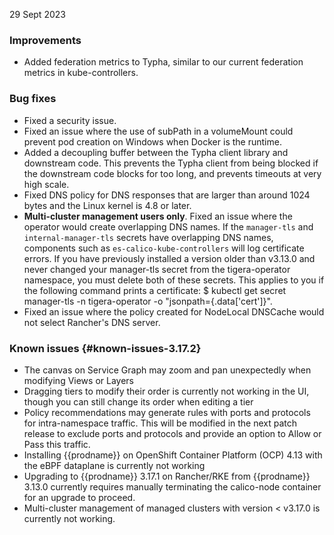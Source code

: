 29 Sept 2023

### Improvements

- Added federation metrics to Typha, similar to our current federation metrics in kube-controllers.

### Bug fixes
- Fixed a security issue.
- Fixed an issue where the use of subPath in a volumeMount could prevent pod creation on Windows when Docker is the runtime.
- Added a decoupling buffer between the Typha client library and downstream code. This prevents the Typha client from being blocked if the downstream code blocks for too long, and prevents timeouts at very high scale.
- Fixed DNS policy for DNS responses that are larger than around 1024 bytes and the Linux kernel is 4.8 or later.
- **Multi-cluster management users only**. Fixed an issue where the operator would create overlapping DNS names. If the `manager-tls` and `internal-manager-tls` secrets have overlapping DNS names, components such as `es-calico-kube-controllers` will log certificate errors. If you have previously installed a version older than v3.13.0 and never changed your manager-tls secret from the tigera-operator namespace, you must delete both of these secrets. This applies to you if the following command prints a certificate: $ kubectl get secret manager-tls -n tigera-operator -o "jsonpath={.data['cert']}".
- Fixed an issue where the policy created for NodeLocal DNSCache would not select Rancher's DNS server.


### Known issues {#known-issues-3.17.2}

- The canvas on Service Graph may zoom and pan unexpectedly when modifying Views or Layers
- Dragging tiers to modify their order is currently not working in the UI, though you can still change its order when editing a tier
- Policy recommendations may generate rules with ports and protocols for intra-namespace traffic. This will be modified in the next patch release to exclude ports and protocols and provide an option to Allow or Pass this traffic.
- Installing {{prodname}} on OpenShift Container Platform (OCP) 4.13 with the eBPF dataplane is currently not working
- Upgrading to {{prodname}} 3.17.1 on Rancher/RKE from {{prodname}} 3.13.0 currently requires manually terminating the calico-node container for an upgrade to proceed.
- Multi-cluster management of managed clusters with version < v3.17.0 is currently not working.
